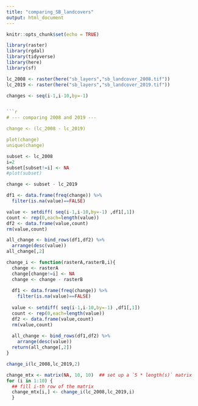 ```yaml
---
title: "comparing_SB_landcovers"
output: html_document
---
```


```r
knitr::opts_chunk$set(echo = TRUE)

library(raster)
library(rgdal)
library(tidyverse)
library(here)
library(sf)
```


```r

lc_2008 <- raster(here("sb_layers","sb_landcover_2008.tif"))
lc_2019 <- raster(here("sb_layers","sb_landcover_2019.tif"))

```




```r

changes <- seq(i-1,i-10,by=-1)


```r
# --- comparing 2008 and 2019 ---

change <- (lc_2008 - lc_2019)

plot(change)
unique(change)
```


```r

subset <- lc_2008
i=2
subset[subset!=i] <- NA
#plot(subset)

change <- subset - lc_2019

df1 <- data.frame(freq(change)) %>% 
  filter(is.na(value)==FALSE)

value <- setdiff( seq(i-1,i-10,by=-1) ,df1[,1])
count <- rep(0,each=length(value))
df2 <- data.frame(value,count)
rm(value,count)

all_change <- bind_rows(df1,df2) %>% 
  arrange(desc(value))
all_change[,2]
```



```r
change_i <- function(rasterA,rasterB,i){
  change <- rasterA
  change[change!=i] <- NA
  change <- change - rasterB
  
  df1 <- data.frame(freq(change)) %>% 
    filter(is.na(value)==FALSE)
  
  value <- setdiff( seq(i-1,i-10,by=-1) ,df1[,1])
  count <- rep(0,each=length(value))
  df2 <- data.frame(value,count)
  rm(value,count)
  
  all_change <- bind_rows(df1,df2) %>% 
    arrange(desc(value))
  return(all_change[,2])
}

change_i(lc_2008,lc_2019,2)

```



```r

change_mtx <- matrix(NA, 10, 10)  ## set up a `5 * length(s)` matrix
for (i in 1:10) {
  ## fill i-th row of the matrix
  change_mtx[i,] <- change_i(lc_2008,lc_2019,i)
  }
```

